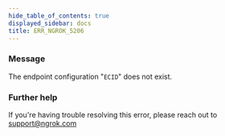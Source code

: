 ```yaml
---
hide_table_of_contents: true
displayed_sidebar: docs
title: ERR_NGROK_5206
---
```


### Message

The endpoint configuration "`ECID`" does not exist.

<ErrorDetails />

### Further help

If you're having trouble resolving this error, please reach out to [support@ngrok.com](mailto:support@ngrok.com?subject=Help%20with%20ERR_NGROK_5206)
